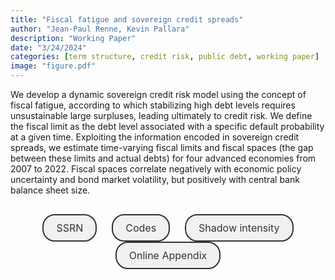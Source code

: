 ```yaml
---
title: "Fiscal fatigue and sovereign credit spreads"
author: "Jean-Paul Renne, Kevin Pallara"
description: "Working Paper"
date: "3/24/2024"
categories: [term structure, credit risk, public debt, working paper]
image: "figure.pdf"
---
```


<!-- description: "Affine Term Structure Model that provides non-negative yields and is able to accommodate a short-term rate that stays at the zero lower bound (ZLB) for extended periods of time." -->

<!-- subtitle: -->

<!-- image: "figure.jpeg" -->


We develop a dynamic sovereign credit risk model using the concept of fiscal fatigue, according to which stabilizing high debt levels requires unsustainable large surpluses, leading ultimately to credit risk. We define the fiscal limit as the debt level associated with a specific default probability at a given time. Exploiting the information encoded in sovereign credit spreads, we estimate time-varying fiscal limits and fiscal spaces (the gap between these limits and actual debts) for four advanced economies from 2007 to 2022. Fiscal spaces correlate negatively with economic policy uncertainty and bond market volatility, but positively with central bank balance sheet size.



```{=html}
<div  style="margin: 30px; text-align: center;">
<a class="btn btn-primary" href="https://papers.ssrn.com/sol3/papers.cfm?abstract_id=3475425" role="button" target="_blank" style="            display: inline-block;
            padding: 10px 20px;
            border: 2px solid #333;
            border-radius: 20px;
            background-color: #f1f1f1;
            text-decoration: none;
            color: #333;
            margin: 0 10px;
            font-size: 16px;">SSRN</a>
<a class="btn btn-primary" href="https://www.dropbox.com/s/pd779gulba3bmou/FL_Rcodes.zip?dl=0" role="button" target="_blank" style="            display: inline-block;
            padding: 10px 20px;
            border: 2px solid #333;
            border-radius: 20px;
            background-color: #f1f1f1;
            text-decoration: none;
            color: #333;
            margin: 0 10px;
            font-size: 16px;">Codes</a>
<a class="btn btn-primary" href="https://jrenne.github.io/ShadowIntensity/" role="button" target="_blank" style="            display: inline-block;
            padding: 10px 20px;
            border: 2px solid #333;
            border-radius: 20px;
            background-color: #f1f1f1;
            text-decoration: none;
            color: #333;
            margin: 0 10px;
            font-size: 16px;">Shadow intensity</a>
<a class="btn btn-primary" href="OA.pdf" role="button" target="_blank" style="            display: inline-block;
            padding: 10px 20px;
            border: 2px solid #333;
            border-radius: 20px;
            background-color: #f1f1f1;
            text-decoration: none;
            color: #333;
            margin: 0 10px;
            font-size: 16px;">Online Appendix</a>
</div>
```


<!-- In order to have bibtex in place of R code, add in front matter: -->
<!-- format: -->
<!--   html: -->
<!--     code-fold: true -->
<!--     code-summary: "Bibtex" -->

<!-- ```{r essai, eval=FALSE} -->
<!-- article = { -->
<!--   author = {JPR}, -->
<!--   year=2010 -->
<!-- } -->
<!-- ``` -->
